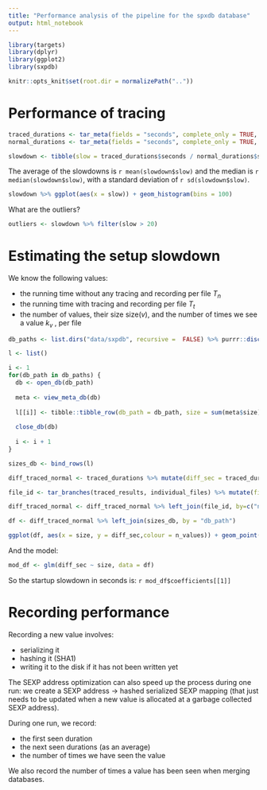 ```yaml
---
title: "Performance analysis of the pipeline for the spxdb database"
output: html_notebook
---
```



```r
library(targets)
library(dplyr)
library(ggplot2)
library(sxpdb)

knitr::opts_knit$set(root.dir = normalizePath("..")) 
```

# Performance of tracing 

```r
traced_durations <- tar_meta(fields = "seconds", complete_only = TRUE, names = starts_with("traced_results")) %>% filter(name %in% names(tar_read(traced_results)))
normal_durations <- tar_meta(fields = "seconds", complete_only = TRUE, names = starts_with("run_results2")) %>% filter(name %in% tar_branches(run_results2, map(individual_files))$run_results2)
```

```r
slowdown <- tibble(slow = traced_durations$seconds / normal_durations$seconds)
```

The average of the slowdowns is `r mean(slowdown$slow)` and the median is `r median(slowdown$slow)`, with a standard deviation of `r sd(slowdown$slow)`.

```r
slowdown %>% ggplot(aes(x = slow)) + geom_histogram(bins = 100)
```

What are the outliers?

```r
outliers <- slowdown %>% filter(slow > 20)
```


# Estimating the setup slowdown

We know the following values:

- the running time without any tracing and recording per file $T_n$
- the running time with tracing and recording per file $T_t$
- the number of values, their size $\text{size}(v)$, and the number of times we see a value $k_v$ , per file

```r
db_paths <- list.dirs("data/sxpdb", recursive =  FALSE) %>% purrr::discard(function(p) endsWith(p, "cran_db"))

l <- list()

i <- 1
for(db_path in db_paths) {
  db <- open_db(db_path)
  
  meta <- view_meta_db(db)
    
  l[[i]] <- tibble::tibble_row(db_path = db_path, size = sum(meta$size), n_values = size_db(db))
  
  close_db(db)
  
  i <- i + 1
}

sizes_db <- bind_rows(l)
```


```r
diff_traced_normal <- traced_durations %>% mutate(diff_sec = traced_durations$seconds - normal_durations$seconds)

file_id <- tar_branches(traced_results, individual_files) %>% mutate(file_path = tar_read(individual_files), db_path = file.path("data", "sxpdb", basename(file_path)))

diff_traced_normal <- diff_traced_normal %>% left_join(file_id, by=c("name" = "traced_results")) %>% select(db_path, diff_sec)

df <- diff_traced_normal %>% left_join(sizes_db, by = "db_path")
```

```r
ggplot(df, aes(x = size, y = diff_sec,colour = n_values)) + geom_point() + geom_smooth(method = "lm") 
```

And the model:

```r
mod_df <- glm(diff_sec ~ size, data = df)
```

So the startup slowdown in seconds is: `r mod_df$coefficients[[1]]`


# Recording performance

Recording a new value involves:

- serializing it
- hashing it (SHA1)
- writing it to the disk if it has not been written yet

The SEXP address optimization can also speed up the process during one run: we create a SEXP address -> hashed serialized SEXP mapping (that just needs to be updated when a new value is allocated at a garbage collected SEXP address).

During one run, we record:

- the first seen duration
- the next seen durations (as an average)
- the number of times we have seen the value

We also record the number of times a value has been seen when merging databases.
